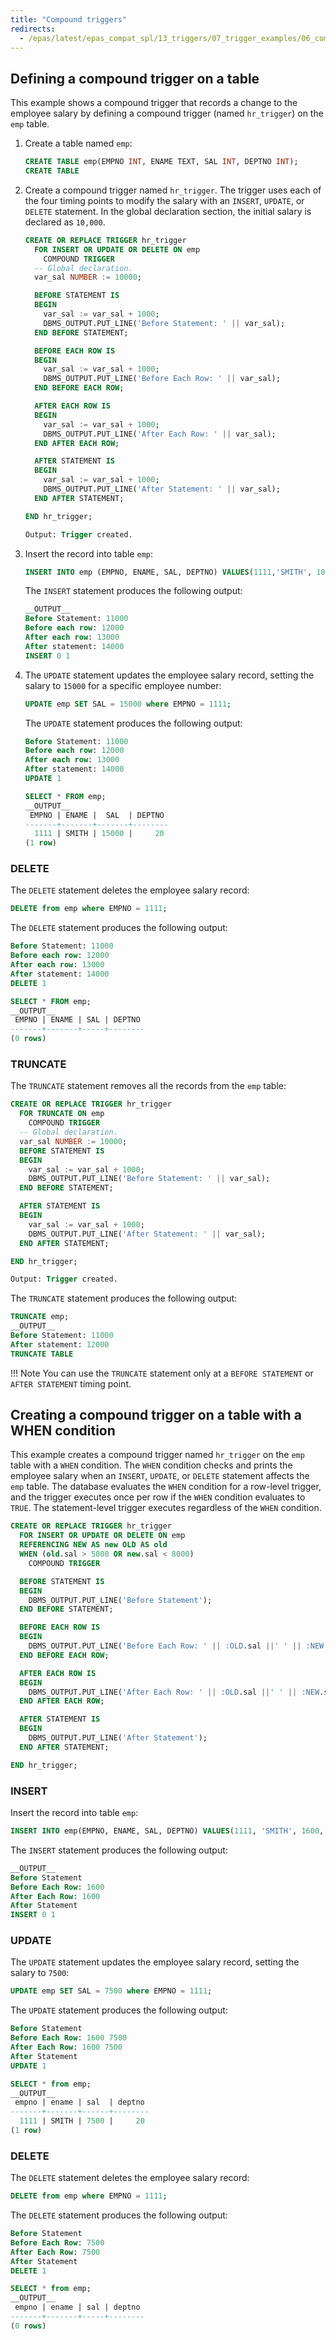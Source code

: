 ```yaml
---
title: "Compound triggers"
redirects:
  - /epas/latest/epas_compat_spl/13_triggers/07_trigger_examples/06_compound_trigger/ #generated for docs/epas/reorg-role-use-case-mode
---
```


<div id="compound_trigger" class="registered_link"></div>

## Defining a compound trigger on a table

This example shows a compound trigger that records a change to the employee salary by defining a compound trigger (named `hr_trigger`) on the `emp` table.

1. Create a table named `emp`:

   ```sql
   CREATE TABLE emp(EMPNO INT, ENAME TEXT, SAL INT, DEPTNO INT);
   CREATE TABLE
   ```

2. Create a compound trigger named `hr_trigger`. The trigger uses each of the four timing points to modify the salary with an `INSERT`, `UPDATE`, or `DELETE` statement. In the global declaration section, the initial salary is declared as `10,000`.

   ```sql
   CREATE OR REPLACE TRIGGER hr_trigger
     FOR INSERT OR UPDATE OR DELETE ON emp
       COMPOUND TRIGGER
     -- Global declaration.
     var_sal NUMBER := 10000;

     BEFORE STATEMENT IS
     BEGIN
       var_sal := var_sal + 1000;
       DBMS_OUTPUT.PUT_LINE('Before Statement: ' || var_sal);
     END BEFORE STATEMENT;

     BEFORE EACH ROW IS
     BEGIN
       var_sal := var_sal + 1000;
       DBMS_OUTPUT.PUT_LINE('Before Each Row: ' || var_sal);
     END BEFORE EACH ROW;

     AFTER EACH ROW IS
     BEGIN
       var_sal := var_sal + 1000;
       DBMS_OUTPUT.PUT_LINE('After Each Row: ' || var_sal);
     END AFTER EACH ROW;

     AFTER STATEMENT IS
     BEGIN
       var_sal := var_sal + 1000;
       DBMS_OUTPUT.PUT_LINE('After Statement: ' || var_sal);
     END AFTER STATEMENT;

   END hr_trigger;

   Output: Trigger created.
   ```

3. Insert the record into table `emp`:

   ```sql
   INSERT INTO emp (EMPNO, ENAME, SAL, DEPTNO) VALUES(1111,'SMITH', 10000, 20);
   ```

   The `INSERT` statement produces the following output:

   ```sql
   __OUTPUT__
   Before Statement: 11000
   Before each row: 12000
   After each row: 13000
   After statement: 14000
   INSERT 0 1
   ```

4. The `UPDATE` statement updates the employee salary record, setting the salary to `15000` for a specific employee number:

   ```sql
   UPDATE emp SET SAL = 15000 where EMPNO = 1111;
   ```

   The `UPDATE` statement produces the following output:

   ```sql
   Before Statement: 11000
   Before each row: 12000
   After each row: 13000
   After statement: 14000
   UPDATE 1

   SELECT * FROM emp;
   __OUTPUT__
    EMPNO | ENAME |  SAL  | DEPTNO
   -------+-------+-------+--------
     1111 | SMITH | 15000 |     20
   (1 row)
   ```

### DELETE

The `DELETE` statement deletes the employee salary record:

```sql
DELETE from emp where EMPNO = 1111;
```

The `DELETE` statement produces the following output:

```sql
Before Statement: 11000
Before each row: 12000
After each row: 13000
After statement: 14000
DELETE 1

SELECT * FROM emp;
__OUTPUT__
 EMPNO | ENAME | SAL | DEPTNO
-------+-------+-----+--------
(0 rows)
```
### TRUNCATE

The `TRUNCATE` statement removes all the records from the `emp` table:

```sql
CREATE OR REPLACE TRIGGER hr_trigger
  FOR TRUNCATE ON emp
    COMPOUND TRIGGER
  -- Global declaration.
  var_sal NUMBER := 10000;
  BEFORE STATEMENT IS
  BEGIN
    var_sal := var_sal + 1000;
    DBMS_OUTPUT.PUT_LINE('Before Statement: ' || var_sal);
  END BEFORE STATEMENT;

  AFTER STATEMENT IS
  BEGIN
    var_sal := var_sal + 1000;
    DBMS_OUTPUT.PUT_LINE('After Statement: ' || var_sal);
  END AFTER STATEMENT;

END hr_trigger;

Output: Trigger created.
```

The `TRUNCATE` statement produces the following output:

```sql
TRUNCATE emp;
__OUTPUT__
Before Statement: 11000
After statement: 12000
TRUNCATE TABLE
```

!!! Note
    You can use the `TRUNCATE` statement only at a `BEFORE STATEMENT` or `AFTER STATEMENT` timing point.

## Creating a compound trigger on a table with a WHEN condition

This example creates a compound trigger named `hr_trigger` on the `emp` table with a `WHEN` condition. The `WHEN` condition checks and prints the employee salary when an `INSERT`, `UPDATE`, or `DELETE` statement affects the `emp` table. The database evaluates the `WHEN` condition for a row-level trigger, and the trigger executes once per row if the `WHEN` condition evaluates to `TRUE`. The statement-level trigger executes regardless of the `WHEN` condition.

```sql
CREATE OR REPLACE TRIGGER hr_trigger
  FOR INSERT OR UPDATE OR DELETE ON emp
  REFERENCING NEW AS new OLD AS old
  WHEN (old.sal > 5000 OR new.sal < 8000)
    COMPOUND TRIGGER

  BEFORE STATEMENT IS
  BEGIN
    DBMS_OUTPUT.PUT_LINE('Before Statement');
  END BEFORE STATEMENT;

  BEFORE EACH ROW IS
  BEGIN
    DBMS_OUTPUT.PUT_LINE('Before Each Row: ' || :OLD.sal ||' ' || :NEW.sal);
  END BEFORE EACH ROW;

  AFTER EACH ROW IS
  BEGIN
    DBMS_OUTPUT.PUT_LINE('After Each Row: ' || :OLD.sal ||' ' || :NEW.sal);
  END AFTER EACH ROW;

  AFTER STATEMENT IS
  BEGIN
    DBMS_OUTPUT.PUT_LINE('After Statement');
  END AFTER STATEMENT;

END hr_trigger;
```
### INSERT

Insert the record into table `emp`:

```sql
INSERT INTO emp(EMPNO, ENAME, SAL, DEPTNO) VALUES(1111, 'SMITH', 1600, 20);
```

The `INSERT` statement produces the following output:

```sql
__OUTPUT__
Before Statement
Before Each Row: 1600
After Each Row: 1600
After Statement
INSERT 0 1
```

### UPDATE

The `UPDATE` statement updates the employee salary record, setting the salary to `7500`:

```sql
UPDATE emp SET SAL = 7500 where EMPNO = 1111;
```

The `UPDATE` statement produces the following output:

```sql
Before Statement
Before Each Row: 1600 7500
After Each Row: 1600 7500
After Statement
UPDATE 1

SELECT * from emp;
__OUTPUT__
 empno | ename | sal  | deptno
-------+-------+------+--------
  1111 | SMITH | 7500 |     20
(1 row)
```

### DELETE

The `DELETE` statement deletes the employee salary record:

```sql
DELETE from emp where EMPNO = 1111;
```

The `DELETE` statement produces the following output:

```sql
Before Statement
Before Each Row: 7500
After Each Row: 7500
After Statement
DELETE 1

SELECT * from emp;
__OUTPUT__
 empno | ename | sal | deptno
-------+-------+-----+--------
(0 rows)
```
